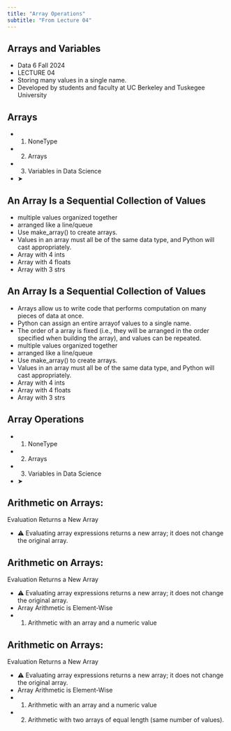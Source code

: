 ```yaml
---
title: "Array Operations"
subtitle: "From Lecture 04"
---
```


## Arrays and Variables

- Data 6 Fall 2024
- LECTURE 04
- Storing many values in a single name.
- Developed by students and faculty at UC Berkeley and Tuskegee University

## Arrays

- 1. NoneType
- 2. Arrays
- 3. Variables in Data Science
- ➤

## An Array Is a Sequential Collection of Values

- multiple values organized together
- arranged like a line/queue
- Use make\_array() to create arrays.
- Values in an array must all be of the same data type, and Python will cast appropriately.
- Array with 4 ints
- Array with 4 floats
- Array with 3 strs

## An Array Is a Sequential Collection of Values

- Arrays allow us to write code that performs computation on many pieces of data at once.
- Python can assign an entire arrayof values to a single name.
- The order of a array is fixed (i.e., they will be arranged in the order specified when building the array), and values can be repeated.
- multiple values organized together
- arranged like a line/queue
- Use make\_array() to create arrays.
- Values in an array must all be of the same data type, and Python will cast appropriately.
- Array with 4 ints
- Array with 4 floats
- Array with 3 strs

## Array Operations

- 1. NoneType
- 2. Arrays
- 3. Variables in Data Science
- ➤

## Arithmetic on Arrays: 

Evaluation Returns a New Array

- ⚠️ Evaluating array expressions returns a new array; it does not change the original array.

## Arithmetic on Arrays: 

Evaluation Returns a New Array

- ⚠️ Evaluating array expressions returns a new array; it does not change the original array.
- Array Arithmetic is Element-Wise
- 1) Arithmetic with an array and a numeric value

## Arithmetic on Arrays: 

Evaluation Returns a New Array

- ⚠️ Evaluating array expressions returns a new array; it does not change the original array.
- Array Arithmetic is Element-Wise
- 1) Arithmetic with an array and a numeric value
- 2) Arithmetic with two arrays of equal length (same number of values).


